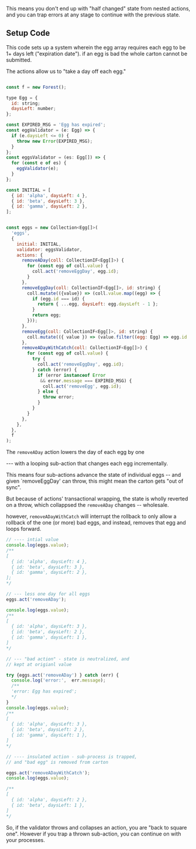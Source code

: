 This means you don't end up with "half changed" state from nested actions,
and you can trap errors at any stage to continue with the previous state.

## Setup Code

This code sets up a system wherein the egg array requires each egg to be 1+ days left
("expiration date"). if an egg is bad the whole carton cannot be submitted.

The actions allow us to "take a day off each egg."

```JavaScript

const f = new Forest();

type Egg = {
  id: string;
  daysLeft: number;
};

const EXPIRED_MSG = 'Egg has expired';
const eggValidator = (e: Egg) => {
  if (e.daysLeft <= 0) {
    throw new Error(EXPIRED_MSG);
  }
};
const eggsValidator = (es: Egg[]) => {
  for (const e of es) {
    eggValidator(e);
  }
};

const INITIAL = [
  { id: 'alpha', daysLeft: 4 },
  { id: 'beta', daysLeft: 3 },
  { id: 'gamma', daysLeft: 2 },
];


const eggs = new Collection<Egg[]>(
  'eggs',
  {
    initial: INITIAL,
    validator: eggsValidator,
    actions: {
      removeADay(coll: CollectionIF<Egg[]>) {
        for (const egg of coll.value) {
          coll.act('removeEggDay', egg.id);
        }
      },
      removeEggDay(coll: CollectionIF<Egg[]>, id: string) {
        coll.mutate(({value}) => (coll.value.map((egg) => {
          if (egg.id === id) {
            return { ...egg, daysLeft: egg.daysLeft - 1 };
          }
          return egg;
        }));
      },
      removeEgg(coll: CollectionIF<Egg[]>, id: string) {
        coll.mutate(({ value }) => (value.filter((egg: Egg) => egg.id !== id)));
      },
      removeADayWithCatch(coll: CollectionIF<Egg[]>) {
        for (const egg of coll.value) {
          try {
            coll.act('removeEggDay', egg.id);
          } catch (error) {
            if (error instanceof Error
             && error.message === EXPIRED_MSG) {
              coll.act('removeEgg', egg.id);
            } else {
              throw error;
            }
          }
        }
      },
    },
  },
  f
);
```

The `removeADay` action lowers the day of each egg by one

--- with a looping sub-action that changes each egg incrementally.

This means four sub-actions advance the state of individual eggs --
and given `removeEggDay' can throw, this might mean the carton gets "out of sync".

But because of actions' transactional wrapping, the state is wholly reverted on a throw,
which collappsed the `removeADay` changes -- wholesale.

however, `removeADayWithCatch` will interrupt the rollback to only allow a rollback of the
one (or more) bad eggs, and instead, removes that egg and loops forward.

```JavaScript
// ---- intial value
console.log(eggs.value);
/**
[
  { id: 'alpha', daysLeft: 4 },
  { id: 'beta', daysLeft: 3 },
  { id: 'gamma', daysLeft: 2 },
];
*/

// --- less one day for all eggs
eggs.act('removeADay');

console.log(eggs.value);
/**
[
  { id: 'alpha', daysLeft: 3 },
  { id: 'beta', daysLeft: 2 },
  { id: 'gamma', daysLeft: 1 },
]
*/

// --- "bad action" - state is neutralized, and
// kept at origianl value

try {eggs.act('removeADay') } catch (err) {
  console.log('error:',  err.message);
  /**
  'error: Egg has expired';
  */
}
console.log(eggs.value);
/**
[
  { id: 'alpha', daysLeft: 3 },
  { id: 'beta', daysLeft: 2 },
  { id: 'gamma', daysLeft: 1 },
]
*/

// ---- insulated action - sub-process is trapped,
// and "bad egg" is removed from carton

eggs.act('removeADayWithCatch');
console.log(eggs.value);

/**
[
  { id: 'alpha', daysLeft: 2 },
  { id: 'beta', daysLeft: 1 },
]
*/

```

So, if the validator throws and collapses an action,
you are "back to square one". However if you trap a thrown sub-action,
you can continue on with your processes.
